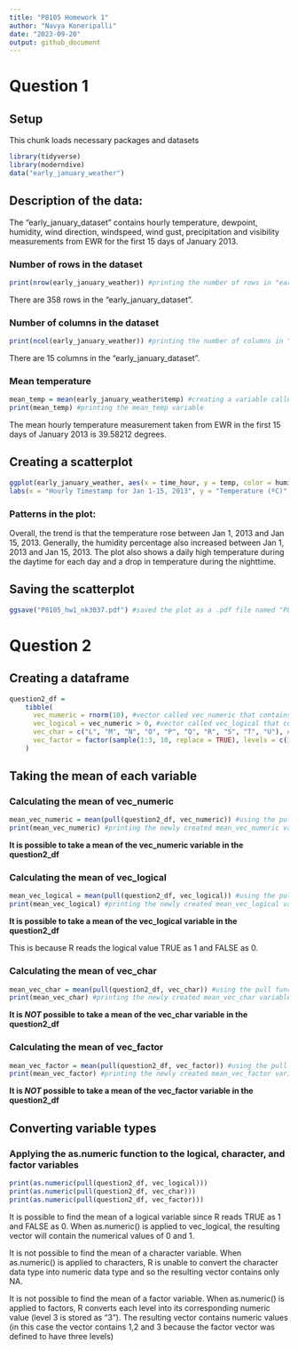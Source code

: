 ```yaml
---
title: "P8105 Homework 1"
author: "Navya Koneripalli"
date: "2023-09-20"
output: github_document
---
```

# Question 1
## Setup
This chunk loads necessary packages and datasets
```r
library(tidyverse)
library(moderndive)
data("early_january_weather")
```

## Description of the data:

The "early_january_dataset" contains hourly temperature, dewpoint, humidity, wind direction, windspeed, wind gust, precipitation and visibility measurements from EWR for the first 15 days of January 2013.

### Number of rows in the dataset
```r
print(nrow(early_january_weather)) #printing the number of rows in "early_january_dataset"
```

There are 358 rows in the "early_january_dataset".

### Number of columns in the dataset
```r
print(ncol(early_january_weather)) #printing the number of columns in "early_january_dataset"
```

There are 15 columns in the "early_january_dataset".

### Mean temperature
```r
mean_temp = mean(early_january_weather$temp) #creating a variable called mean_temp for the average of the hourly temperature variable in the early_january_dataset.
print(mean_temp) #printing the mean_temp variable
```

The mean hourly temperature measurement taken from EWR in the first 15 days of January 2013 is 39.58212 degrees.

## Creating a scatterplot
```r
ggplot(early_january_weather, aes(x = time_hour, y = temp, color = humid)) + geom_point() + #created a scatterplot with time_hour (x-axis) vs temp (y-axis) where the scatterplot points are colored based on the "humid" variable
labs(x = "Hourly Timestamp for Jan 1-15, 2013", y = "Temperature (ºC)", color = "Humidity (%)") #Modified the scatterplot labels for ease of understanding

```

### Patterns in the plot:
Overall, the trend is that the temperature rose between Jan 1, 2013 and Jan 15, 2013.
Generally, the humidity percentage also increased between Jan 1, 2013 and Jan 15, 2013.
The plot also shows a daily high temperature during the daytime for each day and a drop in temperature during the nighttime.

## Saving the scatterplot
```r
ggsave("P8105_hw1_nk3037.pdf") #saved the plot as a .pdf file named "P8105_hw1_nk3037")
```


# Question 2

## Creating a dataframe
```r
question2_df =
    tibble(
      vec_numeric = rnorm(10), #vector called vec_numeric that contains 10 randomly generated numbers that are normally distributed
      vec_logical = vec_numeric > 0, #vector called vec_logical that contains logical values of whether the numbers in random_sample are greater than 0
      vec_char = c("L", "M", "N", "O", "P", "Q", "R", "S", "T", "U"), #vector containing 10 characters
      vec_factor = factor(sample(1:3, 10, replace = TRUE), levels = c(1, 2, 3)) #factor vector of length 10, with 3 different factor “levels”
    )
```

## Taking the mean of each variable

### Calculating the mean of vec_numeric
```r
mean_vec_numeric = mean(pull(question2_df, vec_numeric)) #using the pull function to pull vec_numeric out of the dataframe and calculating the mean
print(mean_vec_numeric) #printing the newly created mean_vec_numeric variable
```
**It is possible to take a mean of the vec_numeric variable in the question2_df**

### Calculating the mean of vec_logical
```r
mean_vec_logical = mean(pull(question2_df, vec_logical)) #using the pull function to pull vec_logical out of the dataframe and calculating the mean
print(mean_vec_logical) #printing the newly created mean_vec_logical variable
```
**It is possible to take a mean of the vec_logical variable in the question2_df**

This is because R reads the logical value TRUE as 1 and FALSE as 0.

### Calculating the mean of vec_char
```r
mean_vec_char = mean(pull(question2_df, vec_char)) #using the pull function to pull vec_char out of the dataframe and calculating the mean
print(mean_vec_char) #printing the newly created mean_vec_char variable
```
**It is *NOT* possible to take a mean of the vec_char variable in the question2_df**

### Calculating the mean of vec_factor
```r
mean_vec_factor = mean(pull(question2_df, vec_factor)) #using the pull function to pull vec_factor out of the dataframe and calculating the mean
print(mean_vec_factor) #printing the newly created mean_vec_factor variable
```
**It is *NOT* possible to take a mean of the vec_factor variable in the question2_df**

## Converting variable types

### Applying the as.numeric function to the logical, character, and factor variables 
```r
print(as.numeric(pull(question2_df, vec_logical)))
print(as.numeric(pull(question2_df, vec_char)))
print(as.numeric(pull(question2_df, vec_factor)))
```


It is possible to find the mean of a logical variable since R reads TRUE as 1 and FALSE as 0. When as.numeric() is applied to vec_logical, the resulting vector will contain the numerical values of 0 and 1.

It is not possible to find the mean of a character variable. When as.numeric() is applied to characters, R is unable to convert the character data type into numeric data type and so the resulting vector contains only NA.

It is not possible to find the mean of a factor variable. When as.numeric() is applied to factors, R converts each level into its corresponding numeric value (level 3 is stored as "3"). The resulting vector contains numeric values (in this case the vector contains 1,2 and 3 because the factor vector was defined to have three levels)
